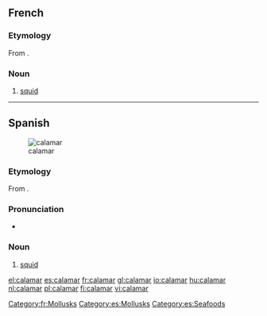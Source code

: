 ==French==

===Etymology===
From {{etyl|el|fr}} {{term|κάλαμος|tr=kálamos||reed, ink pen}}.

===Noun===
{{fr-noun|m}}

# [[squid]]

[[Category:fr:Mollusks]]

----

==Spanish==
{{wikipedia|lang=es}}
[[Image:Loligo vulgaris.jpg|thumb|calamar]]

===Etymology===
From {{etyl|el|es}} {{term|κάλαμος|tr=kálamos||reed, ink pen}}.

===Pronunciation===
* {{IPA|/ka.laˈmaɾ/|lang=es}}

===Noun===
{{es-noun-m|pl=calamares}}

# [[squid]]

[[Category:es:Mollusks]]
[[Category:es:Seafoods]]

[[el:calamar]]
[[es:calamar]]
[[fr:calamar]]
[[gl:calamar]]
[[io:calamar]]
[[hu:calamar]]
[[nl:calamar]]
[[pl:calamar]]
[[fi:calamar]]
[[vi:calamar]]